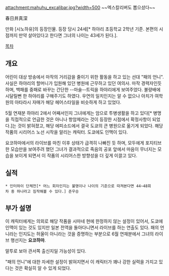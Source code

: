 attachment:mahuhu_excalibar.jpg?width=500
~~엑스칼리버도 뽑으셨다~~

春日井真深

만화 [시노하유]의 등장인물. 등장 당시 24세[* 하야리 초등학교 2학년 기준. 본편의 시점까지 만약 살아있다고 한다면 그녀의 나이는 43세가 된다.].

[[목차]]

== 개요 ==
어린이 대상 방송에서 마작의 거리감을 줄이기 위한 활동을 하고 있는 선대 "패의 언니". 사실은 하야리의 할머니가 입원해 있던 병원에 근무하고 있던 여의사. 마작 경력자인듯 하며, 백패를 중패로 바꾸는 간단한 --마술--트릭을 하야리에게 보여주었다. 불량배에 시달릴뻔 한 하야리를 구해주기도 하였다. 우연의 일치인지는 알 수 없으나 아치가 여학원의 아타라시 자매가 해당 헤어스타일을 비슷하게 하고 있었다.

5월 연재분 하야리 2에서 어째서인지 그녀에게는 암으로 투병생활을 하고 있다[* 병명을 직접적으로 언급한 것은 아니나 항암제라는 것이 등장한 시점에서 확정사항이 되었다.]는 것이 밝혀졌고, 해당 에피소드에서 결국 도쿄의 큰 병원으로 옮기게 되었다. 해당 작품의 시리어스 노선 시작을 알리는 캐릭터. 도쿄에도 인맥이 있다.

요코하마에서의 라이브를 마친 이후 상태가 급격히 나빠진 듯 하며, 모두에게 포지티브한 모습만을 보여주려 했던 그녀가 결과적으로 죽음의 공포 앞에서 마음이 무너지는 모습을 보이게 되면서 이 작품의 시리어스한 방향성을 더 깊게 이끌고 있다.

== 실적 ==
 * 인터하이 단체전[* 어느 회차인지는 불명이나 나이의 기준으로 따져본다면 44~48회차 중 하나라고 짐작해볼 수 있다.] 준우승

== 부가 설명 ==
이 캐릭터에게는 의외로 해당 작품을 시마네 현에 한정하지 않는 설정이 있어서, 도쿄에 인맥이 있는 것도 있지만 일본 전역을 돌아다니면서 라이브를 하는 연출도 있다. 패의 언니라는 인지도는 허울이 아니라는 것을 증명하는 부분으로 6월 연재분에서 그녀의 라이브 행선지는 '''요코하마'''.

말투로 보아 관서쪽 출신지일 가능성이 있다.

"패의 언니"에 대한 자세한 설정이 밝혀지면서 이 캐릭터가 꽤나 강한 실력을 가지고 있다는 것은 확실히 알 수 있게 되었다.

